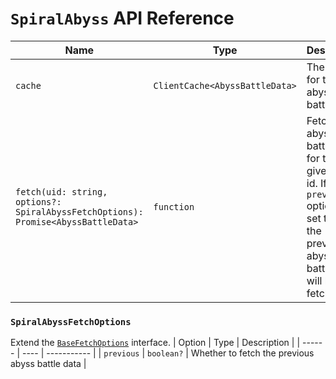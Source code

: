 # `SpiralAbyss` API Reference

| Name                                                                              | Type                           | Description                                                                                                                                     |
| --------------------------------------------------------------------------------- | ------------------------------ | ----------------------------------------------------------------------------------------------------------------------------------------------- |
| `cache`                                                                           | `ClientCache<AbyssBattleData>` | The cache for the abyss battle data                                                                                                             |
| `fetch(uid: string, options?: SpiralAbyssFetchOptions): Promise<AbyssBattleData>` | `function`                     | Fetches the abyss battle data for the given user id. If the `previous` option is set to `true`, the previous abyss battle data will be fetched. |

### `SpiralAbyssFetchOptions`

Extend the [`BaseFetchOptions`](/api_reference/routes/base) interface.
| Option | Type | Description |
| ------ | ---- | ----------- |
| `previous` | `boolean?` | Whether to fetch the previous abyss battle data |
